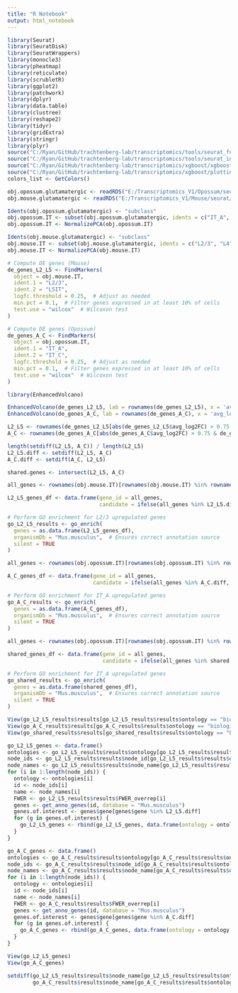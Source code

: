 ```yaml
---
title: "R Notebook"
output: html_notebook
---
```



```r

library(Seurat)
library(SeuratDisk)
library(SeuratWrappers)
library(monocle3)
library(pheatmap)
library(reticulate)
library(scrubletR)
library(ggplot2)
library(patchwork)
library(dplyr)
library(data.table)
library(clustree)
library(reshape2)
library(tidyr)
library(gridExtra)
library(stringr)
library(plyr)
source("C:/Ryan/GitHub/trachtenberg-lab/transcriptomics/tools/seurat_functions.R")
source("C:/Ryan/GitHub/trachtenberg-lab/transcriptomics/tools/seurat_integration_functions.R")
source("C:/Ryan/GitHub/trachtenberg-lab/transcriptomics/xgboost/xgboost_train.R")
source("C:/Ryan/GitHub/trachtenberg-lab/transcriptomics/xgboost/plottingFxns.R")
colors_list <- GetColors()

obj.opossum.glutamatergic <- readRDS("E:/Transcriptomics_V1/Opossum/seurat/opossum_v1_glutamatergic_processed.rds")
obj.mouse.glutamatergic <- readRDS("E:/Transcriptomics_V1/Mouse/seurat/mouse_v1_P38_glutamatergic_processed.rds")

```


```r

Idents(obj.opossum.glutamatergic) <- "subclass"
obj.opossum.IT <- subset(obj.opossum.glutamatergic, idents = c("IT_A", "IT_B", "IT_C", "IT_D"))
obj.opossum.IT <- NormalizePCA(obj.opossum.IT)

Idents(obj.mouse.glutamatergic) <- "subclass"
obj.mouse.IT <- subset(obj.mouse.glutamatergic, idents = c("L2/3", "L4", "L5IT", "L6IT"))
obj.mouse.IT <- NormalizePCA(obj.mouse.IT)

```


```r

# Compute DE genes (Mouse)
de_genes_L2_L5 <- FindMarkers(
  object = obj.mouse.IT,
  ident.1 = "L2/3",
  ident.2 = "L5IT",
  logfc.threshold = 0.25,  # Adjust as needed
  min.pct = 0.1,  # Filter genes expressed in at least 10% of cells
  test.use = "wilcox"  # Wilcoxon test
)

# Compute DE genes (Opossum)
de_genes_A_C <- FindMarkers(
  object = obj.opossum.IT,
  ident.1 = "IT_A",
  ident.2 = "IT_C",
  logfc.threshold = 0.25,  # Adjust as needed
  min.pct = 0.1,  # Filter genes expressed in at least 10% of cells
  test.use = "wilcox"  # Wilcoxon test
)

library(EnhancedVolcano)

EnhancedVolcano(de_genes_L2_L5, lab = rownames(de_genes_L2_L5), x = 'avg_log2FC', y = 'p_val_adj')
EnhancedVolcano(de_genes_A_C, lab = rownames(de_genes_A_C), x = 'avg_log2FC', y = 'p_val_adj')

```


```r

L2_L5 <- rownames(de_genes_L2_L5[abs(de_genes_L2_L5$avg_log2FC) > 0.75 & de_genes_L2_L5$pct.1 > 0.25 & de_genes_L2_L5$p_val_adj < 0.05, ])
A_C <- rownames(de_genes_A_C[abs(de_genes_A_C$avg_log2FC) > 0.75 & de_genes_A_C$pct.1 > 0.25 & de_genes_A_C$p_val_adj < 0.05, ])

```


```r

length(setdiff(L2_L5, A_C)) / length(L2_L5)
L2_L5.diff <- setdiff(L2_L5, A_C)
A_C.diff <- setdiff(A_C, L2_L5)

shared.genes <- intersect(L2_L5, A_C)

```


```r

all_genes <- rownames(obj.mouse.IT)[rownames(obj.mouse.IT) %in% rownames(obj.opossum.IT)]

L2_L5_genes_df <- data.frame(gene_id = all_genes, 
                             candidate = ifelse(all_genes %in% L2_L5.diff, 1, 0))

# Perform GO enrichment for L2/3 upregulated genes
go_L2_L5_results <- go_enrich(
  genes = as.data.frame(L2_L5_genes_df),
  organismDb = "Mus.musculus",  # Ensures correct annotation source
  silent = TRUE
)

all_genes <- rownames(obj.opossum.IT)[rownames(obj.opossum.IT) %in% rownames(obj.mouse.IT)]

A_C_genes_df <- data.frame(gene_id = all_genes, 
                           candidate = ifelse(all_genes %in% A_C.diff, 1, 0))

# Perform GO enrichment for IT_A upregulated genes
go_A_C_results <- go_enrich(
  genes = as.data.frame(A_C_genes_df),
  organismDb = "Mus.musculus",  # Ensures correct annotation source
  silent = TRUE
)

all_genes <- rownames(obj.opossum.IT)[rownames(obj.opossum.IT) %in% rownames(obj.mouse.IT)]

shared_genes_df <- data.frame(gene_id = all_genes, 
                              candidate = ifelse(all_genes %in% shared.genes, 1, 0))

# Perform GO enrichment for IT_A upregulated genes
go_shared_results <- go_enrich(
  genes = as.data.frame(shared_genes_df),
  organismDb = "Mus.musculus",  # Ensures correct annotation source
  silent = TRUE
)

```


```r

View(go_L2_L5_results$results[go_L2_L5_results$results$ontology == "biological_process" & go_L2_L5_results$results$FWER_overrep < 0.05, ])
View(go_A_C_results$results[go_A_C_results$results$ontology == "biological_process" & go_A_C_results$results$FWER_overrep < 0.05, ])
View(go_shared_results$results[go_shared_results$results$ontology == "biological_process" & go_shared_results$results$FWER_overrep < 0.05, ])

```


```r

go_L2_L5_genes <- data.frame()
ontologies <- go_L2_L5_results$results$ontology[go_L2_L5_results$results$ontology == "biological_process" & go_L2_L5_results$results$FWER_overrep < 0.05]
node_ids <- go_L2_L5_results$results$node_id[go_L2_L5_results$results$ontology == "biological_process" & go_L2_L5_results$results$FWER_overrep < 0.05]
node_names <- go_L2_L5_results$results$node_name[go_L2_L5_results$results$ontology == "biological_process" & go_L2_L5_results$results$FWER_overrep < 0.05]
for (i in 1:length(node_ids)) {
  ontology <- ontologies[i]
  id <- node_ids[i]
  name <- node_names[i]
  FWER <- go_L2_L5_results$results$FWER_overrep[i]
  genes <- get_anno_genes(id, database = "Mus.musculus")
  genes.of.interest <- genes$gene[genes$gene %in% L2_L5.diff]
  for (g in genes.of.interest) {
    go_L2_L5_genes <- rbind(go_L2_L5_genes, data.frame(ontology = ontology, id = id, name = name, gene = g, FWER = FWER))
  }
}

go_A_C_genes <- data.frame()
ontologies <- go_A_C_results$results$ontology[go_A_C_results$results$ontology == "biological_process" & go_A_C_results$results$FWER_overrep < 0.05]
node_ids <- go_A_C_results$results$node_id[go_A_C_results$results$ontology == "biological_process" & go_A_C_results$results$FWER_overrep < 0.05]
node_names <- go_A_C_results$results$node_name[go_A_C_results$results$ontology == "biological_process" & go_A_C_results$results$FWER_overrep < 0.05]
for (i in 1:length(node_ids)) {
  ontology <- ontologies[i]
  id <- node_ids[i]
  name <- node_names[i]
  FWER <- go_A_C_results$results$FWER_overrep[i]
  genes <- get_anno_genes(id, database = "Mus.musculus")
  genes.of.interest <- genes$gene[genes$gene %in% A_C.diff]
  for (g in genes.of.interest) {
    go_A_C_genes <- rbind(go_A_C_genes, data.frame(ontology = ontology, id = id, name = name, gene = g, FWER = FWER))
  }
}

```


```r

View(go_L2_L5_genes)
View(go_A_C_genes)

```


```r

setdiff(go_L2_L5_results$results$node_name[go_L2_L5_results$results$ontology == "biological_process" & go_L2_L5_results$results$FWER_overrep < 0.05], 
        go_A_C_results$results$node_name[go_A_C_results$results$ontology == "biological_process" & go_A_C_results$results$FWER_overrep < 0.05])

```








